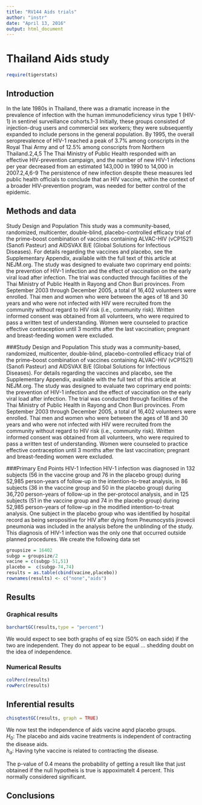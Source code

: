---
title: "RV144 Aids trials"
author: "instr"
date: "April 13, 2016"
output: html_document
---


# Thailand Aids study
```{r include=FALSE}
require(tigerstats)
```

## Introduction

In the late 1980s in Thailand, there was a dramatic increase in the prevalence of infection with the human immunodeficiency virus type 1 (HIV-1) in sentinel surveillance cohorts.1-3 Initially, these groups consisted of injection-drug users and commercial sex workers; they were subsequently expanded to include persons in the general population. By 1995, the overall seroprevalence of HIV-1 reached a peak of 3.7% among conscripts in the Royal Thai Army and of 12.5% among conscripts from Northern Thailand.2,4,5 The Thai Ministry of Public Health responded with an effective HIV-prevention campaign, and the number of new HIV-1 infections per year decreased from an estimated 143,000 in 1990 to 14,000 in 2007.2,4,6-9 The persistence of new infection despite these measures led public health officials to conclude that an HIV vaccine, within the context of a broader HIV-prevention program, was needed for better control of the epidemic.



## Methods and data

Study Design and Population
This study was a community-based, randomized, multicenter, double-blind, placebo-controlled efficacy trial of the prime–boost combination of vaccines containing ALVAC-HIV (vCP1521) (Sanofi Pasteur) and AIDSVAX B/E (Global Solutions for Infectious Diseases). For details regarding the vaccines and placebo, see the Supplementary Appendix, available with the full text of this article at NEJM.org. The study was designed to evaluate two coprimary end points: the prevention of HIV-1 infection and the effect of vaccination on the early viral load after infection. The trial was conducted through facilities of the Thai Ministry of Public Health in Rayong and Chon Buri provinces. From September 2003 through December 2005, a total of 16,402 volunteers were enrolled.
Thai men and women who were between the ages of 18 and 30 years and who were not infected with HIV were recruited from the community without regard to HIV risk (i.e., community risk). Written informed consent was obtained from all volunteers, who were required to pass a written test of understanding. Women were counseled to practice effective contraception until 3 months after the last vaccination; pregnant and breast-feeding women were excluded.

###Study Design and Population
This study was a community-based, randomized, multicenter, double-blind, placebo-controlled efficacy trial of the prime–boost combination of vaccines containing ALVAC-HIV (vCP1521) (Sanofi Pasteur) and AIDSVAX B/E (Global Solutions for Infectious Diseases). For details regarding the vaccines and placebo, see the Supplementary Appendix, available with the full text of this article at NEJM.org. The study was designed to evaluate two coprimary end points: the prevention of HIV-1 infection and the effect of vaccination on the early viral load after infection. The trial was conducted through facilities of the Thai Ministry of Public Health in Rayong and Chon Buri provinces. From September 2003 through December 2005, a total of 16,402 volunteers were enrolled.
Thai men and women who were between the ages of 18 and 30 years and who were not infected with HIV were recruited from the community without regard to HIV risk (i.e., community risk). Written informed consent was obtained from all volunteers, who were required to pass a written test of understanding. Women were counseled to practice effective contraception until 3 months after the last vaccination; pregnant and breast-feeding women were excluded.

###Primary End Points
HIV-1 Infection
HIV-1 infection was diagnosed in 132 subjects (56 in the vaccine group and 76 in the placebo group) during 52,985 person-years of follow-up in the intention-to-treat analysis, in 86 subjects (36 in the vaccine group and 50 in the placebo group) during 36,720 person-years of follow-up in the per-protocol analysis, and in 125 subjects (51 in the vaccine group and 74 in the placebo group) during 52,985 person-years of follow-up in the modified intention-to-treat analysis. One subject in the placebo group who was identified by hospital record as being seropositive for HIV after dying from Pneumocystis jirovecii pneumonia was included in the analysis before the unblinding of the study. This diagnosis of HIV-1 infection was the only one that occurred outside planned procedures.
We create the following data set

```{r}
groupsize = 16402
subgp = groupsize/2
vacine = c(subgp-51,51)
placebo =  c(subgp-74,74)
results = as.table(cbind(vacine,placebo))
rownames(results) <- c("none","aids")

```


## Results
<!-- You are to add descriptive comments to explain to the reader what the plot is showing !-->

### Graphical results
<!--Display graphical evidence as to the effectiveness of the vaccine with explanations!-->
```{r}
barchartGC(results,type = "percent")
```
  
We would expect to see both graphs of eq size (50% on each side) if the two are independent. They do not appear to be equal  ... shedding doubt on the idea of independence. 

### Numerical Results

<!--Display numerical evidence as to the effectiveness of the vaccine with explanations !--> 

```{r}
colPerc(results)
rowPerc(results)
```




## Inferential results

<!--Display inferential evidence as to the effectiveness of the vaccine with explanations and interpretations!-->

```{r}
chisqtestGC(results, graph = TRUE)
```
  
  We now test the independence of aids vacine aqnd placebo groups.   
$H_0:$ The placebo and aids vacine treatments is independent of contracting the disease aids.  
$h_a:$ Having tyhe vaccine is related to contracting the disease.   

The p-value of 0.4 means the probability of getting a result like that just obtained if the null hypotheis is true is appoximatelt 4 percent. This normally considered significant. 

## Conclusions

<Summarise your results as to the effectiveness of the vaccine with explanations that could be understood by your mom>